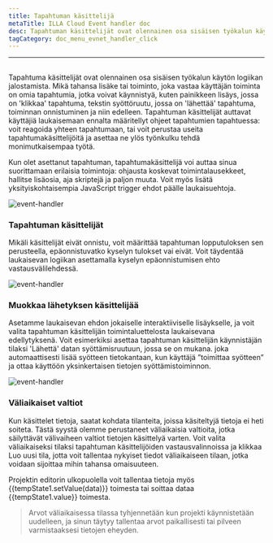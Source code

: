 ```yaml
---
title: Tapahtuman käsittelijä
metaTitle: ILLA Cloud Event handler doc
desc: Tapahtuman käsittelijät ovat olennainen osa sisäisen työkalun käyttölogiikan jalostamista
tagCategory: doc_menu_evnet_handler_click
---
```


* * *

## <Heading hidden>Tapahtuman käsittelijä</Heading>

Tapahtuma käsittelijät ovat olennainen osa sisäisen työkalun käytön logiikan jalostamista. Mikä tahansa lisäke tai toiminto, joka vastaa käyttäjän toiminta on omia tapahtumia, jotka voivat käynnistyä, kuten painikkeen lisäys, jossa on 'klikkaa' tapahtuma, tekstin syöttöruutu, jossa on 'lähettää' tapahtuma, toiminnan onnistuminen ja niin edelleen. Tapahtuman käsittelijät auttavat käyttäjiä laukaisemaan ennalta määritellyt ohjeet tapahtumien tapahtuessa: voit reagoida yhteen tapahtumaan, tai voit perustaa useita tapahtumakäsittelijöitä ja asettaa ne ylös työnkulku tehdä monimutkaisempaa työtä.

Kun olet asettanut tapahtuman, tapahtumakäsittelijä voi auttaa sinua suorittamaan erilaisia toimintoja: ohjausta koskevat toimintalausekkeet, hallitse lisäosia, aja skriptejä ja paljon muuta. Voit myös lisätä yksityiskohtaisempia JavaScript trigger ehdot päälle laukaisuehtoja.

<img alt="event-handler" src='https://cdn.illacloud.com/official-website/img/official-site/event-handler-01.png' />

### Tapahtuman käsittelijät

Mikäli käsittelijät eivät onnistu, voit määrittää tapahtuman lopputuloksen sen perusteella, epäonnistuvatko kyselyn tulokset vai eivät. Voit täydentää laukaisevan logiikan asettamalla kyselyn epäonnistumisen ehto vastausvälilehdessä.

<img alt="event-handler" src='https://cdn.illacloud.com/official-website/img/official-site/event-handler-02.png' />

### Muokkaa lähetyksen käsittelijää

Asetamme laukaisevan ehdon jokaiselle interaktiiviselle lisäykselle, ja voit valita tapahtuman käsittelijän toimintaluettelosta laukaisevana edellytyksenä. Voit esimerkiksi asettaa tapahtuman käsittelijän käynnistäjän tilaksi 'Lähettä' datan syöttämisruutuun, jossa se on mukana. joka automaattisesti lisää syötteen tietokantaan, kun käyttäjä ”toimittaa syötteen” ja ottaa käyttöön yksinkertaisen tietojen syöttämistoiminnon.

<img alt="event-handler" src='https://cdn.illacloud.com/official-website/img/official-site/event-handler-03.png' />

### Väliaikaiset valtiot

Kun käsittelet tietoja, saatat kohdata tilanteita, joissa käsiteltyjä tietoja ei heti soiteta. Tästä syystä olemme perustaneet väliaikaisia valtioita, jotka säilyttävät välivaiheen valtiot tietojen käsittelyä varten. Voit valita väliaikaiseksi tilaksi tapahtuman käsittelijöiden vastausvalinnoissa ja klikkaa Luo uusi tila, jotta voit tallentaa nykyiset tiedot väliaikaiseen tilaan, jotka voidaan sijoittaa mihin tahansa omaisuuteen.

Projektin editorin ulkopuolella voit tallentaa tietoja myös {{tempState1.setValue(data)}} toimesta tai soittaa dataa {{tempState1.value}} toimesta.

> Arvot väliaikaisessa tilassa tyhjennetään kun projekti käynnistetään uudelleen, ja sinun täytyy tallentaa arvot paikallisesti tai pilveen varmistaaksesi tietojen eheyden.
